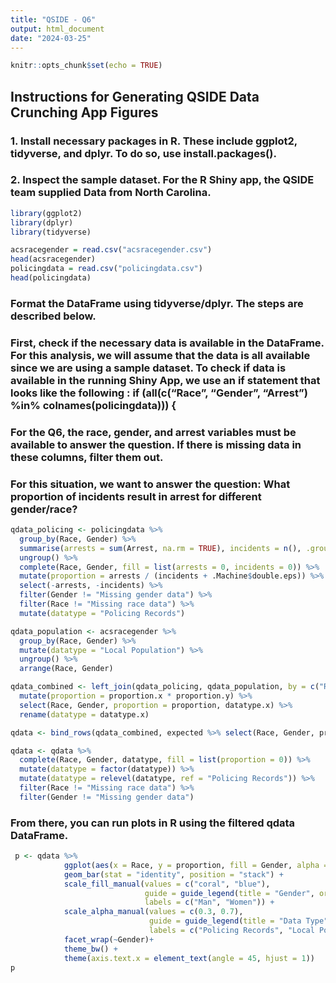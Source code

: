 ```yaml
---
title: "QSIDE - Q6"
output: html_document
date: "2024-03-25"
---
```


```r
knitr::opts_chunk$set(echo = TRUE)
```

## Instructions for Generating QSIDE Data Crunching App Figures

### 1. Install necessary packages in R. These include ggplot2, tidyverse, and dplyr. To do so, use install.packages().

### 2. Inspect the sample dataset. For the R Shiny app, the QSIDE team supplied Data from North Carolina.

```r
library(ggplot2)
library(dplyr)
library(tidyverse)
```

```r
acsracegender = read.csv("acsracegender.csv")
head(acsracegender)
policingdata = read.csv("policingdata.csv")
head(policingdata)
```

### Format the DataFrame using tidyverse/dplyr. The steps are described below. 

### First, check if the necessary data is available in the DataFrame. For this analysis, we will assume that the data is all available since we are using a sample dataset. To check if data is available in the running Shiny App, we use an if statement that looks like the following : if (all(c("Race", "Gender", "Arrest") %in% colnames(policingdata))) {






### For the Q6, the race, gender, and arrest variables must be available to answer the question. If there is missing data in these columns, filter them out. 

### For this situation, we want to answer the question: What proportion of incidents result in arrest for different gender/race?

```r
qdata_policing <- policingdata %>%
  group_by(Race, Gender) %>%
  summarise(arrests = sum(Arrest, na.rm = TRUE), incidents = n(), .groups = 'drop') %>%
  ungroup() %>%
  complete(Race, Gender, fill = list(arrests = 0, incidents = 0)) %>%
  mutate(proportion = arrests / (incidents + .Machine$double.eps)) %>%
  select(-arrests, -incidents) %>%
  filter(Gender != "Missing gender data") %>%  
  filter(Race != "Missing race data") %>%
  mutate(datatype = "Policing Records")

qdata_population <- acsracegender %>% 
  group_by(Race, Gender) %>% 
  mutate(datatype = "Local Population") %>%
  ungroup() %>%
  arrange(Race, Gender)

qdata_combined <- left_join(qdata_policing, qdata_population, by = c("Race", "Gender")) %>%
  mutate(proportion = proportion.x * proportion.y) %>%
  select(Race, Gender, proportion = proportion, datatype.x) %>%
  rename(datatype = datatype.x)

qdata <- bind_rows(qdata_combined, expected %>% select(Race, Gender, proportion, datatype))

qdata <- qdata %>% 
  complete(Race, Gender, datatype, fill = list(proportion = 0)) %>%
  mutate(datatype = factor(datatype)) %>%
  mutate(datatype = relevel(datatype, ref = "Policing Records")) %>% 
  filter(Race != "Missing race data") %>% 
  filter(Gender != "Missing gender data")
```

### From there, you can run plots in R using the filtered qdata DataFrame. 

```r
 p <- qdata %>%
            ggplot(aes(x = Race, y = proportion, fill = Gender, alpha = datatype)) +
            geom_bar(stat = "identity", position = "stack") + 
            scale_fill_manual(values = c("coral", "blue"),
                              guide = guide_legend(title = "Gender", order = 1), 
                              labels = c("Man", "Women")) + 
            scale_alpha_manual(values = c(0.3, 0.7),
                               guide = guide_legend(title = "Data Type", order = 2), 
                               labels = c("Policing Records", "Local Population")) +
            facet_wrap(~Gender)+ 
            theme_bw() +
            theme(axis.text.x = element_text(angle = 45, hjust = 1)) 
p
```
